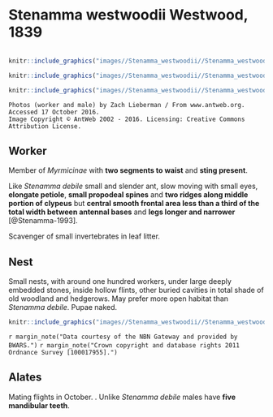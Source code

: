 # **Stenamma westwoodii** Westwood, 1839

```marginfigure
```

```r
knitr::include_graphics("images//Stenamma_westwoodii//Stenamma_westwoodii_head.jpg")
```

```r
knitr::include_graphics("images//Stenamma_westwoodii//Stenamma_westwoodii_male_head.jpg")
```

```r
knitr::include_graphics("images//Stenamma_westwoodii//Stenamma_westwoodii_side.jpg")
```

```block
Photos (worker and male) by Zach Lieberman / From www.antweb.org. Accessed 17 October 2016.
Image Copyright © AntWeb 2002 - 2016. Licensing: Creative Commons Attribution License.
```

## Worker
Member of *Myrmicinae* with **two segments to waist** and **sting present**.

Like *Stenamma debile* small and slender ant, slow moving with small eyes, **elongate petiole**, **small propodeal spines** and **two ridges along middle portion of clypeus** but **central smooth frontal area less than a third of the total width between antennal bases** and **legs longer and narrower** [@Stenamma-1993].

Scavenger of small invertebrates in leaf litter.

## Nest
Small nests, with around one hundred workers, under large deeply embedded stones, inside hollow flints, other buried cavities in total shade of old woodland and hedgerows. May prefer more open habitat than *Stenamma debile*. Pupae naked.

```r
knitr::include_graphics("images//Stenamma_westwoodii//Stenamma_westwoodii_map.png")
```
`r margin_note("Data courtesy of the NBN Gateway and provided by BWARS.")`
`r margin_note("Crown copyright and database rights 2011 Ordnance Survey [100017955].")`

## Alates
Mating flights in October. . Unlike *Stenamma debile* males have **five mandibular teeth**.

\pagebreak